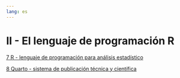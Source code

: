 ```yaml
---
lang: es
---
```


# II - El lenguaje de programación R {.unnumbered}

[7 R - lenguaje de programación para análisis estadístico](07-r.qmd)

[8 Quarto - sistema de publicación técnica y científica](08-quarto.qmd)